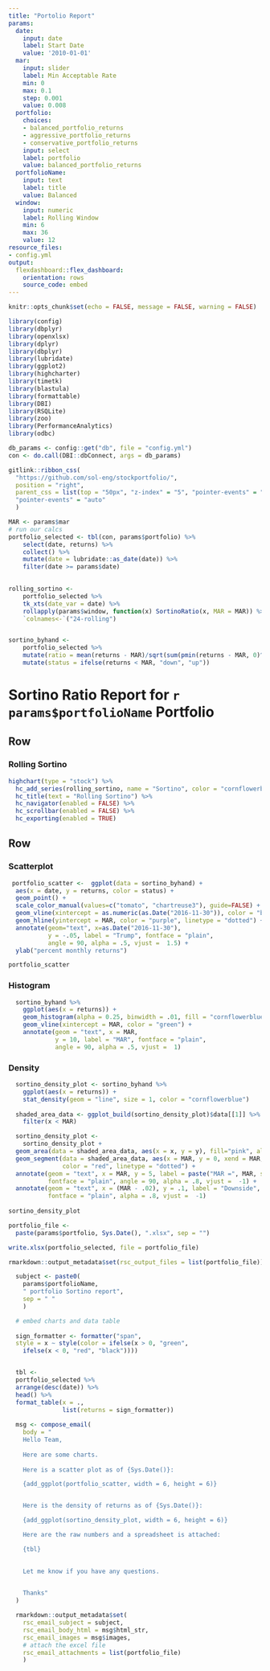 ```yaml
---
title: "Portolio Report"
params:
  date:
    input: date
    label: Start Date
    value: '2010-01-01'
  mar:
    input: slider
    label: Min Acceptable Rate
    min: 0
    max: 0.1
    step: 0.001
    value: 0.008
  portfolio:
    choices:
    - balanced_portfolio_returns
    - aggressive_portfolio_returns
    - conservative_portfolio_returns
    input: select
    label: portfolio
    value: balanced_portfolio_returns
  portfolioName:
    input: text
    label: title
    value: Balanced
  window:
    input: numeric
    label: Rolling Window
    min: 6
    max: 36
    value: 12
resource_files:
- config.yml
output:
  flexdashboard::flex_dashboard:
    orientation: rows
    source_code: embed
---
```


```r
knitr::opts_chunk$set(echo = FALSE, message = FALSE, warning = FALSE)

library(config)
library(dbplyr)
library(openxlsx)
library(dplyr)
library(dbplyr)
library(lubridate)
library(ggplot2)
library(highcharter)
library(timetk)
library(blastula)
library(formattable)
library(DBI)
library(RSQLite)
library(zoo)
library(PerformanceAnalytics)
library(odbc)

db_params <- config::get("db", file = "config.yml")
con <- do.call(DBI::dbConnect, args = db_params)
```

```r
gitlink::ribbon_css(
  "https://github.com/sol-eng/stockportfolio/", 
  position = "right", 
  parent_css = list(top = "50px", "z-index" = "5", "pointer-events" = "none"),
  "pointer-events" = "auto"
  )
```

```r
MAR <- params$mar
# run our calcs
portfolio_selected <- tbl(con, params$portfolio) %>%
    select(date, returns) %>% 
    collect() %>% 
    mutate(date = lubridate::as_date(date)) %>% 
    filter(date >= params$date) 

  
rolling_sortino <-
    portfolio_selected %>% 
    tk_xts(date_var = date) %>% 
    rollapply(params$window, function(x) SortinoRatio(x, MAR = MAR)) %>% 
    `colnames<-`("24-rolling")


sortino_byhand <- 
    portfolio_selected %>% 
    mutate(ratio = mean(returns - MAR)/sqrt(sum(pmin(returns - MAR, 0)^2)/nrow(.))) %>% 
    mutate(status = ifelse(returns < MAR, "down", "up"))

```


Sortino Ratio Report for `r params$portfolioName` Portfolio
=================================

Row 
-----------------------------------------------------------------------

### Rolling Sortino

```r
highchart(type = "stock") %>%
  hc_add_series(rolling_sortino, name = "Sortino", color = "cornflowerblue") %>%
  hc_title(text = "Rolling Sortino") %>%
  hc_navigator(enabled = FALSE) %>% 
  hc_scrollbar(enabled = FALSE) %>% 
  hc_exporting(enabled = TRUE)
```


Row
-------------------------------------

### Scatterplot

```r

 portfolio_scatter <-  ggplot(data = sortino_byhand) +
  aes(x = date, y = returns, color = status) +
  geom_point() +
  scale_color_manual(values=c("tomato", "chartreuse3"), guide=FALSE) +
  geom_vline(xintercept = as.numeric(as.Date("2016-11-30")), color = "blue") +
  geom_hline(yintercept = MAR, color = "purple", linetype = "dotted") +
  annotate(geom="text", x=as.Date("2016-11-30"), 
           y = -.05, label = "Trump", fontface = "plain", 
           angle = 90, alpha = .5, vjust =  1.5) +
  ylab("percent monthly returns")

portfolio_scatter

```


### Histogram

```r

  sortino_byhand %>% 
    ggplot(aes(x = returns)) +
    geom_histogram(alpha = 0.25, binwidth = .01, fill = "cornflowerblue") +
    geom_vline(xintercept = MAR, color = "green") +
    annotate(geom = "text", x = MAR, 
             y = 10, label = "MAR", fontface = "plain", 
             angle = 90, alpha = .5, vjust =  1)


```

### Density

```r
  
  sortino_density_plot <- sortino_byhand %>% 
    ggplot(aes(x = returns)) +
    stat_density(geom = "line", size = 1, color = "cornflowerblue") 
  
  shaded_area_data <- ggplot_build(sortino_density_plot)$data[[1]] %>% 
    filter(x < MAR)

  sortino_density_plot <- 
    sortino_density_plot + 
  geom_area(data = shaded_area_data, aes(x = x, y = y), fill="pink", alpha = 0.5) +
  geom_segment(data = shaded_area_data, aes(x = MAR, y = 0, xend = MAR, yend = y), 
               color = "red", linetype = "dotted") +
  annotate(geom = "text", x = MAR, y = 5, label = paste("MAR =", MAR, sep = ""), 
           fontface = "plain", angle = 90, alpha = .8, vjust =  -1) +
  annotate(geom = "text", x = (MAR - .02), y = .1, label = "Downside", 
           fontface = "plain", alpha = .8, vjust =  -1)
           
sortino_density_plot
```

```r
portfolio_file <- 
  paste(params$portfolio, Sys.Date(), ".xlsx", sep = "")

write.xlsx(portfolio_selected, file = portfolio_file)

rmarkdown::output_metadata$set(rsc_output_files = list(portfolio_file))
```

```r
  subject <- paste0(
    params$portfolioName,
    " portfolio Sortino report",
    sep = " "
    )

  # embed charts and data table
  
  sign_formatter <- formatter("span", 
  style = x ~ style(color = ifelse(x > 0, "green", 
    ifelse(x < 0, "red", "black"))))


  tbl <- 
  portfolio_selected %>%
  arrange(desc(date)) %>% 
  head() %>% 
  format_table(x = .,
               list(returns = sign_formatter))
  
  msg <- compose_email(
    body = "
    Hello Team,
    
    Here are some charts.
  
    Here is a scatter plot as of {Sys.Date()}: 

    {add_ggplot(portfolio_scatter, width = 6, height = 6)}


    Here is the density of returns as of {Sys.Date()}: 

    {add_ggplot(sortino_density_plot, width = 6, height = 6)}

    Here are the raw numbers and a spreadsheet is attached:

    {tbl}
    

    Let me know if you have any questions.
    

    Thanks"
  )

  rmarkdown::output_metadata$set(
    rsc_email_subject = subject,
    rsc_email_body_html = msg$html_str,
    rsc_email_images = msg$images,
    # attach the excel file
    rsc_email_attachments = list(portfolio_file)
    )
```
